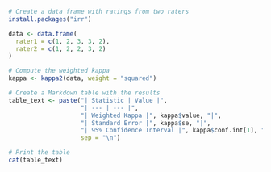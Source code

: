 ```r
# Create a data frame with ratings from two raters
install.packages("irr")

data <- data.frame(
  rater1 = c(1, 2, 3, 3, 2),
  rater2 = c(1, 2, 2, 3, 2)
)

# Compute the weighted kappa
kappa <- kappa2(data, weight = "squared")

# Create a Markdown table with the results
table_text <- paste("| Statistic | Value |",
                    "| --- | --- |",
                    "| Weighted Kappa |", kappa$value, "|",
                    "| Standard Error |", kappa$se, "|",
                    "| 95% Confidence Interval |", kappa$conf.int[1], "-", kappa$conf.int[2], "|",
                    sep = "\n")

# Print the table
cat(table_text)


```
